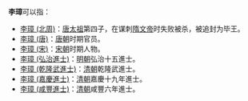 '''李璋'''可以指：
* [[李璋_(北周)|李璋 (北周)]]：[[李虎|唐太祖]]第四子，在谋刺[[隋文帝|隋文帝]]时失败被杀，被追封为毕王。
* [[李璋_(唐)|李璋 (唐)]]：[[唐朝|唐朝]]时期官员。
* [[李璋_(宋)|李璋 (宋)]]：[[宋朝|宋朝]]时期人物。
* [[李璋_(弘治進士)|李璋 (弘治進士)]]：[[明朝|明朝]]弘治十五進士。
* [[李璋_(乾隆武進士)|李璋 (乾隆武進士)]]：[[清朝|清朝]]乾隆武進士。
* [[李璋_(嘉慶進士)|李璋 (嘉慶進士)]]：[[清朝|清朝]]嘉慶十九年進士。
* [[李璋_(咸豐進士)|李璋 (咸豐進士)]]：[[清朝|清朝]]咸豐六年進士。

{{disambig|Cat=二字李姓人名消歧義|zhang}}